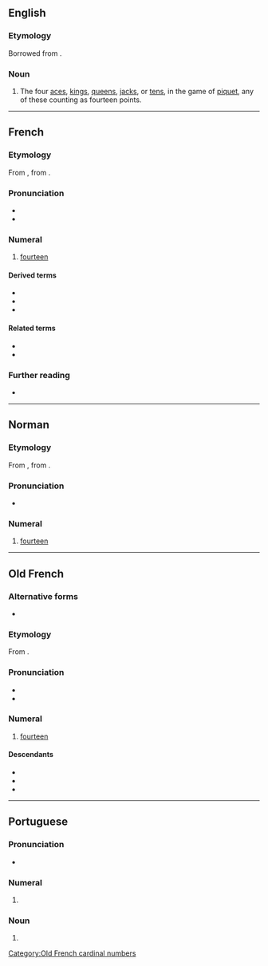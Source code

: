 ==English==

===Etymology===
Borrowed from {{bor|en|fr|quatorze}}.

===Noun===
{{en-noun}}

# {{lb|en|cards}} The four [[ace]]s, [[king]]s, [[queen]]s, [[jack]]s, or [[ten]]s, in the game of [[piquet]], any of these counting as fourteen points.

----

==French==
{{number box|fr}}

===Etymology===
From {{inh|fr|fro|quatorze}}, from {{inh|fr|la|quattuordecim}}.

===Pronunciation===
* {{fr-IPA}}
* {{audio|fr|Fr-quatorze.ogg|audio}}

===Numeral===
{{fr-card-inv}}

# [[fourteen]]

====Derived terms====
* {{l|fr|chercher midi à quatorze heures}}
* {{l|fr|quatorzain}}
* {{l|fr|quatorzième}}

====Related terms====
* {{l|fr|quatre}}
* {{l|fr|dix}}

===Further reading===
* {{R:TLFi}}

{{C|fr|Fourteen}}

----

==Norman==
{{cardinalbox|nrf|13|14|15|treize|tchinze}}
{{cardinalbox|nrf|13|14|15|treize|tchînze}}

===Etymology===
From {{inh|nrf|fro|quatorze}}, from {{inh|nrf|la|quattuordecim}}.

===Pronunciation===
* {{audio|nrf|Jer-quatorze.ogg|Audio (Jersey)}}

===Numeral===
{{head|nrf|numeral}}

# {{cln|nrf|cardinal numbers}} {{lb|nrf|Jersey|Guernsey}} [[fourteen]]

----

==Old French==

===Alternative forms===
* {{alter|fro|catorze}}

===Etymology===
From {{inh|fro|la|quattuordecim}}.

===Pronunciation===
* {{IPA|fro|/kaˈtɔɾ.d͡zə/|qual1=early}}
* {{IPA|fro|/kaˈtɔɾ.zə/|qual1=late}}

===Numeral===
{{enum|fro|treze|quinze|cardinal number|14}}
{{head|fro|numeral}}

# [[fourteen]]

====Descendants====
* {{desc|fr|quatorze}}
* {{desc|nrf|quatorze}}
* {{desc|wa|catoize}}

[[Category:Old French cardinal numbers]]

----

==Portuguese==
{{number box|pt}}

===Pronunciation===
{{pt-IPA|quatôrze}}
* {{a|South Brazil}} {{IPA|pt|/kwaˈtoɹ.ze/}}

===Numeral===
{{pt-cardinal}}

# {{alternative form of|pt|catorze}}

===Noun===
{{pt-noun|m|s|old=1}}

# {{alternative form of|pt|catorze}}